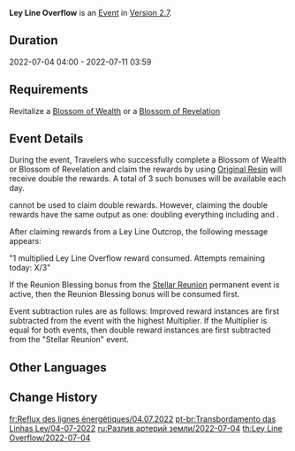 {{Event
|name              = Ley Line Overflow 2022-07-04
|image             = Ley Line Overflow.png
|type              = In-Game
|time_known        = yes
|time_start        = 2022-07-04 04:00:00
|time_end          = 2022-07-11 03:59:59
|link              = 
}}
{{Description|The flow of experience and gold within the ley lines has been notable of late...<br>Use the power of Original Resin to make Blossoms of Wealth and Blossoms of Revelation bloom brilliantly, and bring forth shining [[Mora]] and forerunners' experiences into the world.}}
'''Ley Line Overflow''' is an [[Event]] in [[Version 2.7]].

==Duration==
2022-07-04 04:00 - 2022-07-11 03:59

==Requirements==
Revitalize a [[Blossom of Wealth]] or a [[Blossom of Revelation]]

==Event Details==
During the event, Travelers who successfully complete a Blossom of Wealth or Blossom of Revelation and claim the rewards by using [[Original Resin]] will receive double the rewards. A total of 3 such bonuses will be available each day.

{{Item|Condensed Resin|30}} cannot be used to claim double rewards. However, claiming the double rewards have the same output as one: doubling everything including {{Item|Companionship EXP|30}} and {{Item|Adventure EXP|30}}.

After claiming rewards from a Ley Line Outcrop, the following message appears:

"1 multiplied Ley Line Overflow reward consumed. Attempts remaining today: X/3"

If the Reunion Blessing bonus from the [[Stellar Reunion]] permanent event is active, then the Reunion Blessing bonus will be consumed first.

Event subtraction rules are as follows: Improved reward instances are first subtracted from the event with the highest Multiplier. If the Multiplier is equal for both events, then double reward instances are first subtracted  from the "Stellar Reunion" event.

==Other Languages==
{{Other Languages|Transclude=Ley Line Overflow}}

==Change History==
{{Change History|2.7}}

[[fr:Reflux des lignes énergétiques/04.07.2022]]
[[pt-br:Transbordamento das Linhas Ley/04-07-2022]]
[[ru:Разлив артерий земли/2022-07-04]]
[[th:Ley Line Overflow/2022-07-04]]